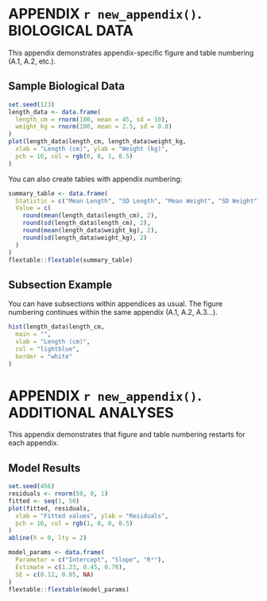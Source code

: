 # APPENDIX `r new_appendix()`. BIOLOGICAL DATA

This appendix demonstrates appendix-specific figure and table numbering (A.1, A.2, etc.).

## Sample Biological Data

```r
set.seed(123)
length_data <- data.frame(
  length_cm = rnorm(100, mean = 45, sd = 10),
  weight_kg = rnorm(100, mean = 2.5, sd = 0.8)
)
plot(length_data$length_cm, length_data$weight_kg,
  xlab = "Length (cm)", ylab = "Weight (kg)",
  pch = 16, col = rgb(0, 0, 1, 0.5)
)
```

You can also create tables with appendix numbering:

```r
summary_table <- data.frame(
  Statistic = c("Mean Length", "SD Length", "Mean Weight", "SD Weight"),
  Value = c(
    round(mean(length_data$length_cm), 2),
    round(sd(length_data$length_cm), 2),
    round(mean(length_data$weight_kg), 2),
    round(sd(length_data$weight_kg), 2)
  )
)
flextable::flextable(summary_table)
```

## Subsection Example

You can have subsections within appendices as usual. The figure numbering continues within the same appendix (A.1, A.2, A.3...).

```r
hist(length_data$length_cm,
  main = "",
  xlab = "Length (cm)",
  col = "lightblue",
  border = "white"
)
```

# APPENDIX `r new_appendix()`. ADDITIONAL ANALYSES

This appendix demonstrates that figure and table numbering restarts for each appendix.

## Model Results

```r
set.seed(456)
residuals <- rnorm(50, 0, 1)
fitted <- seq(1, 50)
plot(fitted, residuals,
  xlab = "Fitted values", ylab = "Residuals",
  pch = 16, col = rgb(1, 0, 0, 0.5)
)
abline(h = 0, lty = 2)
```

```r
model_params <- data.frame(
  Parameter = c("Intercept", "Slope", "R²"),
  Estimate = c(1.23, 0.45, 0.78),
  SE = c(0.12, 0.05, NA)
)
flextable::flextable(model_params)
```
